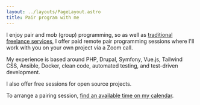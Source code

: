 ```yaml
---
layout: ../layouts/PageLayout.astro
title: Pair program with me
---
```


I enjoy pair and mob (group) programming, so as well as [traditional freelance
services][0], I offer paid remote pair programming sessions where I'll work
with you on your own project via a Zoom call.

My experience is based around PHP, Drupal, Symfony, Vue.js, Tailwind CSS,
Ansible, Docker, clean code, automated testing, and test-driven development.

I also offer free sessions for open source projects.

To arrange a pairing session, [find an available time on my calendar][1].

[0]: /drupal-php-developer
[1]: https://savvycal.com/opdavies/pairing

